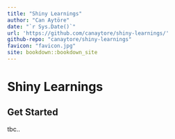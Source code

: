 ```yaml
--- 
title: "Shiny Learnings"
author: "Can Aytöre"
date: "`r Sys.Date()`"
url: 'https://github.com/canaytore/shiny-learnings/'
github-repo: "canaytore/shiny-learnings"
favicon: "favicon.jpg"
site: bookdown::bookdown_site
---
```


# Shiny Learnings

## Get Started

tbc..

